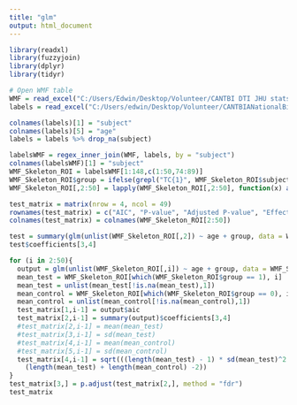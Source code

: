 ---
title: "glm"
output: html_document
---

```{r, include=FALSE}

library(readxl)
library(fuzzyjoin)
library(dplyr)
library(tidyr)

# Open WMF table
WMF = read_excel("C:/Users/Edwin/Desktop/Volunteer/CANTBI DTI JHU stats.xlsx", sheet = "WMF", skip = 1, col_names = TRUE)
labels = read_excel("C:/Users/edwin/Desktop/Volunteer/CANTBIANationalBioba_DATA_LABELS_2020-01-13_0952.xlsx")

colnames(labels)[1] = "subject"
colnames(labels)[5] = "age"
labels = labels %>% drop_na(subject)

labelsWMF = regex_inner_join(WMF, labels, by = "subject")
colnames(labelsWMF)[1] = "subject"
WMF_Skeleton_ROI = labelsWMF[1:148,c(1:50,74:89)]
WMF_Skeleton_ROI$group = ifelse(grepl("TC{1}", WMF_Skeleton_ROI$subject), "0", "1")
WMF_Skeleton_ROI[,2:50] = lapply(WMF_Skeleton_ROI[,2:50], function(x) as.double(as.character(x)))

test_matrix = matrix(nrow = 4, ncol = 49)
rownames(test_matrix) = c("AIC", "P-value", "Adjusted P-value", "Effect Size")
colnames(test_matrix) = colnames(WMF_Skeleton_ROI[2:50])

test = summary(glm(unlist(WMF_Skeleton_ROI[,2]) ~ age + group, data = WMF_Skeleton_ROI, family = gaussian))
test$coefficients[3,4]

for (i in 2:50){
  output = glm(unlist(WMF_Skeleton_ROI[,i]) ~ age + group, data = WMF_Skeleton_ROI, family = gaussian)
  mean_test = WMF_Skeleton_ROI[which(WMF_Skeleton_ROI$group == 1), i]
  mean_test = unlist(mean_test[!is.na(mean_test),1])
  mean_control = WMF_Skeleton_ROI[which(WMF_Skeleton_ROI$group == 0), i]
  mean_control = unlist(mean_control[!is.na(mean_control),1])
  test_matrix[1,i-1] = output$aic
  test_matrix[2,i-1] = summary(output)$coefficients[3,4]
  #test_matrix[2,i-1] = mean(mean_test)
  #test_matrix[3,i-1] = sd(mean_test)
  #test_matrix[4,i-1] = mean(mean_control)
  #test_matrix[5,i-1] = sd(mean_control)
  test_matrix[4,i-1] = sqrt(((length(mean_test) - 1) * sd(mean_test)^2 + (length(mean_control) - 1) * sd(mean_control)^2)/
    (length(mean_test) + length(mean_control) -2))
}
test_matrix[3,] = p.adjust(test_matrix[2,], method = "fdr")
test_matrix
```
